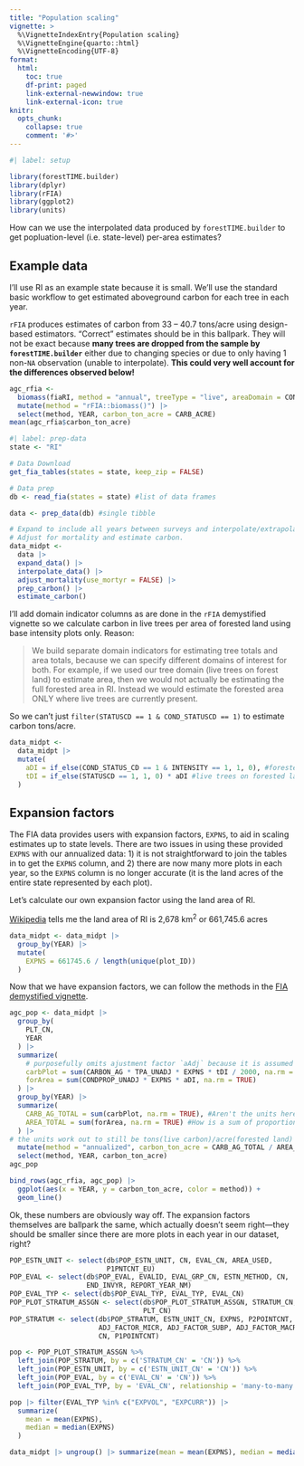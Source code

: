 ```yaml
---
title: "Population scaling"
vignette: >
  %\VignetteIndexEntry{Population scaling}
  %\VignetteEngine{quarto::html}
  %\VignetteEncoding{UTF-8}
format:
  html:
    toc: true
    df-print: paged
    link-external-newwindow: true
    link-external-icon: true
knitr:
  opts_chunk:
    collapse: true
    comment: '#>'
---
```


```r
#| label: setup

library(forestTIME.builder)
library(dplyr)
library(rFIA)
library(ggplot2)
library(units)
```

How can we use the interpolated data produced by `forestTIME.builder` to get popluation-level (i.e. state-level) per-area estimates?

## Example data

I'll use RI as an example state because it is small.
We'll use the standard basic workflow to get estimated aboveground carbon for each tree in each year.

::: callout-important
`rFIA` produces estimates of carbon from 33 -- 40.7 tons/acre using design-based estimators.
"Correct" estimates should be in this ballpark.
They will not be exact because **many trees are dropped from the sample by `forestTIME.builder`** either due to changing species or due to only having 1 non-`NA` observation (unable to interpolate).
**This could very well account for the differences observed below!**

```r
agc_rfia <- 
  biomass(fiaRI, method = "annual", treeType = "live", areaDomain = COND_STATUS_CD == 1 & INTENSITY == 1) |> 
  mutate(method = "rFIA::biomass()") |> 
  select(method, YEAR, carbon_ton_acre = CARB_ACRE)
mean(agc_rfia$carbon_ton_acre)
```
:::

```r
#| label: prep-data
state <- "RI"

# Data Download
get_fia_tables(states = state, keep_zip = FALSE)

# Data prep
db <- read_fia(states = state) #list of data frames

data <- prep_data(db) #single tibble

# Expand to include all years between surveys and interpolate/extrapolate
# Adjust for mortality and estimate carbon.
data_midpt <-
  data |>
  expand_data() |>
  interpolate_data() |>
  adjust_mortality(use_mortyr = FALSE) |>
  prep_carbon() |>
  estimate_carbon() 
```

I'll add domain indicator columns as are done in the `rFIA` demystified vignette so we calculate carbon in live trees per area of forested land using base intensity plots only.
Reason:

> We build separate domain indicators for estimating tree totals and area totals, because we can specify different domains of interest for both.
> For example, if we used our tree domain (live trees on forest land) to estimate area, then we would not actually be estimating the full forested area in RI.
> Instead we would estimate the forested area ONLY where live trees are currently present.

So we can't just `filter(STATUSCD == 1 & COND_STATUSCD == 1)` to estimate carbon tons/acre.

```r
data_midpt <-
  data_midpt |>
  mutate(
    aDI = if_else(COND_STATUS_CD == 1 & INTENSITY == 1, 1, 0), #forested land
    tDI = if_else(STATUSCD == 1, 1, 0) * aDI #live trees on forested land
  )
```

## Expansion factors

The FIA data provides users with expansion factors, `EXPNS`, to aid in scaling estimates up to state levels.  There are two issues in using these provided `EXPNS` with our annualized data: 1) it is not straightforward to join the tables in to get the `EXPNS` column, and 2) there are now many more plots in each year, so the `EXPNS` column is no longer accurate (it is the land acres of the entire state represented by each plot).

Let's calculate our own expansion factor using the land area of RI.

[Wikipedia](https://en.wikipedia.org/wiki/Rhode_Island) tells me the land area of RI is 2,678 km^2^ or 661,745.6 acres

```r
data_midpt <- data_midpt |> 
  group_by(YEAR) |> 
  mutate(
    EXPNS = 661745.6 / length(unique(plot_ID))
  )
```

Now that we have expansion factors, we can follow the methods in the [FIA demystified vignette](https://doserlab.com/files/rfia/articles/fiademystified#without-sampling-errors).

```r
agc_pop <- data_midpt |>
  group_by(
    PLT_CN,
    YEAR
  ) |>
  summarize(
    # purposefully omits ajustment factor `aAdj` because it is assumed to be 1
    carbPlot = sum(CARBON_AG * TPA_UNADJ * EXPNS * tDI / 2000, na.rm = TRUE),
    forArea = sum(CONDPROP_UNADJ * EXPNS * aDI, na.rm = TRUE)
  ) |>
  group_by(YEAR) |>
  summarize(
    CARB_AG_TOTAL = sum(carbPlot, na.rm = TRUE), #Aren't the units here are actually tons/acre??
    AREA_TOTAL = sum(forArea, na.rm = TRUE) #How is a sum of proportions equal to area? What are the units?
  ) |>
# the units work out to still be tons(live carbon)/acre(forested land) even if the variable names are misleading
  mutate(method = "annualized", carbon_ton_acre = CARB_AG_TOTAL / AREA_TOTAL) |> 
  select(method, YEAR, carbon_ton_acre)
agc_pop
```

```r
bind_rows(agc_rfia, agc_pop) |> 
  ggplot(aes(x = YEAR, y = carbon_ton_acre, color = method)) +
  geom_line()

```

Ok, these numbers are obviously way off.  The expansion factors themselves are ballpark the same, which actually doesn't seem right—they should be smaller since there are more plots in each year in our dataset, right?

```r
POP_ESTN_UNIT <- select(db$POP_ESTN_UNIT, CN, EVAL_CN, AREA_USED, 
                        P1PNTCNT_EU)
POP_EVAL <- select(db$POP_EVAL, EVALID, EVAL_GRP_CN, ESTN_METHOD, CN, 
                   END_INVYR, REPORT_YEAR_NM)
POP_EVAL_TYP <- select(db$POP_EVAL_TYP, EVAL_TYP, EVAL_CN)
POP_PLOT_STRATUM_ASSGN <- select(db$POP_PLOT_STRATUM_ASSGN, STRATUM_CN, 
                                 PLT_CN)
POP_STRATUM <- select(db$POP_STRATUM, ESTN_UNIT_CN, EXPNS, P2POINTCNT,
                      ADJ_FACTOR_MICR, ADJ_FACTOR_SUBP, ADJ_FACTOR_MACR, 
                      CN, P1POINTCNT)

pop <- POP_PLOT_STRATUM_ASSGN %>%
  left_join(POP_STRATUM, by = c('STRATUM_CN' = 'CN')) %>%
  left_join(POP_ESTN_UNIT, by = c('ESTN_UNIT_CN' = 'CN')) %>%
  left_join(POP_EVAL, by = c('EVAL_CN' = 'CN')) %>%
  left_join(POP_EVAL_TYP, by = 'EVAL_CN', relationship = 'many-to-many')

pop |> filter(EVAL_TYP %in% c("EXPVOL", "EXPCURR")) |> 
  summarize(
    mean = mean(EXPNS),
    median = median(EXPNS)
  )

data_midpt |> ungroup() |> summarize(mean = mean(EXPNS), median = median(EXPNS))
```
